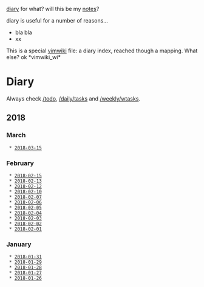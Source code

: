 [[diary]] for what? will this be my [[notes]]?

diary is useful for a number of reasons...
* bla bla
* xx

This is a special [[vimwiki]] file:
a diary index, reached though a mapping.
What else?
ok *vimwiki_<Leader>w<Leader>i*

= Diary =
Always check [[/todo]], [[/daily/tasks]] and [[/weekly/wtasks]].

== 2018 ==

=== March ===
  * [[2018-03-15]]

=== February ===
  * [[2018-02-15]]
  * [[2018-02-13]]
  * [[2018-02-12]]
  * [[2018-02-10]]
  * [[2018-02-07]]
  * [[2018-02-06]]
  * [[2018-02-05]]
  * [[2018-02-04]]
  * [[2018-02-03]]
  * [[2018-02-02]]
  * [[2018-02-01]]

=== January ===
  * [[2018-01-31]]
  * [[2018-01-29]]
  * [[2018-01-28]]
  * [[2018-01-27]]
  * [[2018-01-26]]
